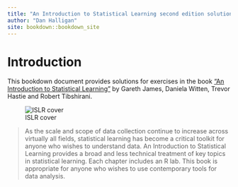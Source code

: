 ```yaml
---
title: "An Introduction to Statistical Learning second edition solutions"
author: "Dan Halligan"
site: bookdown::bookdown_site
---
```


# Introduction

This bookdown document provides solutions for exercises in the book ["An Introduction to Statistical Learning"](https://www.statlearning.com/)
by Gareth James, Daniela Witten, Trevor Hastie and Robert Tibshirani.

![ISLR cover](images/isl_small.jpg)

> As the scale and scope of data collection continue to increase across
> virtually all fields, statistical learning has become a critical toolkit for
> anyone who wishes to understand data. An Introduction to Statistical Learning
> provides a broad and less technical treatment of key topics in statistical
> learning. Each chapter includes an R lab. This book is appropriate for anyone
> who wishes to use contemporary tools for data analysis.
